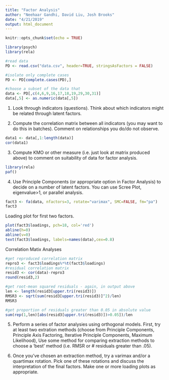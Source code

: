 ```yaml
---
title: "Factor Analysis"
author: "Neehaar Gandhi, David Liu, Josh Brooks"
date: "4/21/2019"
output: html_document
---
```


```r
knitr::opts_chunk$set(echo = TRUE)
```

```r
library(psych)
library(rela)
```

```r
#read data
PD <- read.csv("data.csv", header=TRUE, stringsAsFactors = FALSE)

#isolate only complete cases
PD <- PD[complete.cases(PD),]

#choose a subset of the data that 
data <- PD[,c(4,6,9,16,17,18,19,29,30,31)]
data[,5] <- as.numeric(data[,5])
```

1. Look through indicators (questions). Think about which indicators might be related through latent factors.

2. Compute the correlation matrix between all indicators (you may want to do this in batches). Comment on relationships you do/do not observe.
```r
data1 <- data[,1:length(data)]
cor(data1)
```

3. Compute KMO or other measure (i.e. just look at matrix produced above) to comment on suitability of data for factor analysis.
```r
library(rela)
paf()
```

4. Use Principle Components (or appropriate option in Factor Analysis) to decide on a number of latent factors. You can use Scree Plot, eigenvalue>1, or parallel analysis. 

```r
fact3 <- fa(data, nfactors=3, rotate="varimax", SMC=FALSE, fm="pa")
fact3
```


Loading plot for first two factors.

```r
plot(fact3$loadings, pch=18, col='red')
abline(h=0)
abline(v=0)
text(fact3$loadings, labels=names(data),cex=0.8)
```


Correlation Matix Analyses

```r
#get reproduced correlation matrix
repro3 <- fact3$loadings%*%t(fact3$loadings)
#residual correlation matrix
resid3 <- cor(data)-repro3
round(resid3,2)

#get root-mean squared residuals - again, in output above
len <- length(resid3[upper.tri(resid3)])
RMSR3 <- sqrt(sum(resid3[upper.tri(resid3)]^2)/len)
RMSR3

#get proportion of residuals greater than 0.05 in absolute value
sum(rep(1,len)[abs(resid3[upper.tri(resid3)])>0.05])/len

```

5. Perform a series of factor analysies using orthogonal models. First, try at least two extration methods (choose from Principle Components, Principle Axis Factoring, Iterative Principle Components, Maximum Likelihood), Use some method for comparing extraction methods to choose a 'best' method (i.e. RMSR or # residuals greater than .05).

6. Once you've chosen an extraction method, try a varimax and/or a quartimax rotation. Pick one of these rotations and discuss the interpretation of the final factors. Make one or more loading plots as appropriate.